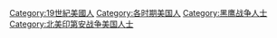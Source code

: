 [[Category:19世紀美國人|Category:19世紀美國人]]
[[Category:各时期美国人|Category:各时期美国人]]
[[Category:黑鹰战争人士|Category:黑鹰战争人士]]
[[Category:北美印第安战争美国人士|Category:北美印第安战争美国人士]]